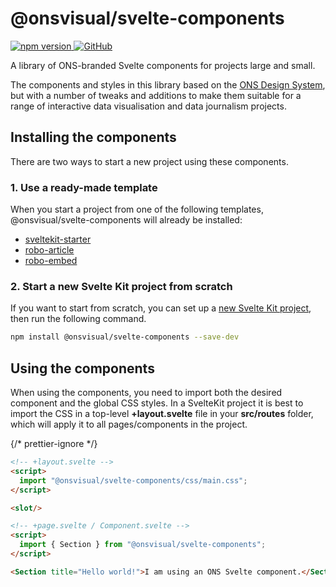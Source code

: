 
<Meta title="Introduction" />

# @onsvisual/svelte-components

<p>
  <a href="https://www.npmjs.com/package/@onsvisual/svelte-components">
    <img
      src="https://badge.fury.io/js/@onsvisual%2Fsvelte-components.svg"
      alt="npm version"
      style={{ display: "inline-block", margin: "0 5px 0 0" }}
    />
  </a>
  <a href="https://github.com/onsvisual/svelte-components">
    <img
      src="https://badgen.net/badge/icon/GitHub?icon=github&label"
      alt="GitHub"
      style={{ display: "inline-block", margin: "0 5px 0 0" }}
    />
  </a>
</p>

A library of ONS-branded Svelte components for projects large and small.

The components and styles in this library based on the [ONS Design System](https://service-manual.ons.gov.uk/design-system/), but with a number of tweaks and additions to make them suitable for a range of interactive data visualisation and data journalism projects.

## Installing the components

There are two ways to start a new project using these components.

### 1. Use a ready-made template

When you start a project from one of the following templates, @onsvisual/svelte-components will already be installed:

- [sveltekit-starter](https://github.com/ONSvisual/sveltekit-starter)
- [robo-article](https://github.com/ONSvisual/robo-article)
- [robo-embed](https://github.com/ONSvisual/robo-embed)

### 2. Start a new Svelte Kit project from scratch

If you want to start from scratch, you can set up a [new Svelte Kit project](https://kit.svelte.dev/docs/creating-a-project), then run the following command.

```bash
npm install @onsvisual/svelte-components --save-dev
```

## Using the components

When using the components, you need to import both the desired component and the global CSS styles. In a SvelteKit project it is best to import the CSS in a top-level **+layout.svelte** file in your **src/routes** folder, which will apply it to all pages/components in the project.

{/* prettier-ignore */}
```html
<!-- +layout.svelte -->
<script>
  import "@onsvisual/svelte-components/css/main.css";
</script>

<slot/>

<!-- +page.svelte / Component.svelte -->
<script>
  import { Section } from "@onsvisual/svelte-components";
</script>

<Section title="Hello world!">I am using an ONS Svelte component.</Section>
```